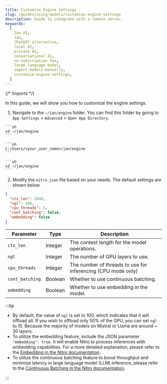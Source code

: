 ```yaml
---
title: Customize Engine Settings
slug: /guides/using-models/customize-engine-settings
description: Guide to integrate with a remote server.
keywords:
  [
    Jan AI,
    Jan,
    ChatGPT alternative,
    local AI,
    private AI,
    conversational AI,
    no-subscription fee,
    large language model,
    import-models-manually,
    customize-engine-settings,
  ]
---
```


{/* Imports */}

In this guide, we will show you how to customize the engine settings.

1. Navigate to the `~/jan/engine` folder. You can find this folder by going to `App Settings` > `Advanced` > `Open App Directory`.

<Tabs groupId="operating-systems">
  <TabItem value="mac" label="macOS">
    
    ```sh
    cd ~/jan/engine
    ```
  
  </TabItem>
  <TabItem value="win" label="Windows">
  
    ```sh
    C:/Users/<your_user_name>/jan/engine
    ```
  
  </TabItem>
  <TabItem value="linux" label="Linux">
  
    ```sh
    cd ~/jan/engine
    ```
  
  </TabItem>
</Tabs>

2. Modify the `nitro.json` file based on your needs. The default settings are shown below.

```json title="~/jan/engines/nitro.json"
{
  "ctx_len": 2048,
  "ngl": 100,
  "cpu_threads": 1,
  "cont_batching": false,
  "embedding": false
}
```

| Parameter       | Type    | Description                                                  |
| --------------- | ------- | ------------------------------------------------------------ |
| `ctx_len`       | Integer | The context length for the model operations.                 |
| `ngl`           | Integer | The number of GPU layers to use.                             |
| `cpu_threads`   | Integer | The number of threads to use for inferencing (CPU mode only) |
| `cont_batching` | Boolean | Whether to use continuous batching.                          |
| `embedding`     | Boolean | Whether to use embedding in the model.                       |

:::tip

- By default, the value of `ngl` is set to 100, which indicates that it will offload all. If you wish to offload only 50% of the GPU, you can set `ngl` to 15. Because the majority of models on Mistral or Llama are around ~ 30 layers.
- To utilize the embedding feature, include the JSON parameter `"embedding": true`. It will enable Nitro to process inferences with embedding capabilities. For a more detailed explanation, please refer to the [Embedding in the Nitro documentation](https://nitro.jan.ai/features/embed).
- To utilize the continuous batching feature to boost throughput and minimize latency in large language model (LLM) inference, please refer to the [Continuous Batching in the Nitro documentation](https://nitro.jan.ai/features/cont-batch).

:::
